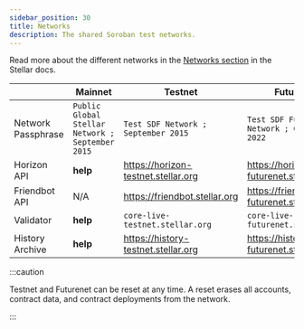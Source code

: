 ```yaml
---
sidebar_position: 30
title: Networks
description: The shared Soroban test networks.
---
```


Read more about the different networks in the [Networks section](https://developers.stellar.org/docs/fundamentals-and-concepts/networks) in the Stellar docs.

|                    | Mainnet                                          | Testnet                             | Futurenet                                |
| :----------------- | ------------------------------------------------ | ----------------------------------- | ---------------------------------------- |
| Network Passphrase | `Public Global Stellar Network ; September 2015` | `Test SDF Network ; September 2015` | `Test SDF Future Network ; October 2022` |
| Horizon API        | **help**                                         | https://horizon-testnet.stellar.org | https://horizon-futurenet.stellar.org    |
| Friendbot API      | N/A                                              | https://friendbot.stellar.org       | https://friendbot-futurenet.stellar.org  |
| Validator          | **help**                                         | `core-live-testnet.stellar.org`     | `core-live-futurenet.stellar.org`        |
| History Archive    | **help**                                         | https://history-testnet.stellar.org | https://history-futurenet.stellar.org    |

:::caution

Testnet and Futurenet can be reset at any time. A reset erases all accounts, contract data, and contract deployments from the network.

:::

[Soroban RPC Server]: https://github.com/stellar/quickstart#soroban-rpc-server
